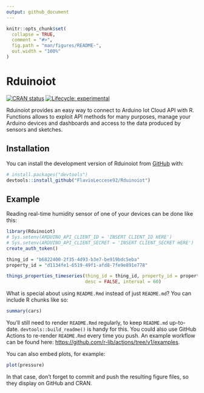 ```yaml
---
output: github_document
---
```


<!-- README.md is generated from README.Rmd. Please edit that file -->

```r
knitr::opts_chunk$set(
  collapse = TRUE,
  comment = "#>",
  fig.path = "man/figures/README-",
  out.width = "100%"
)
```

# Rduinoiot

<!-- badges: start -->
[![CRAN status](https://www.r-pkg.org/badges/version/Rduinoiot)](https://CRAN.R-project.org/package=Rduinoiot)
[![Lifecycle: experimental](https://img.shields.io/badge/lifecycle-experimental-orange.svg)](https://lifecycle.r-lib.org/articles/stages.html#experimental)
<!-- badges: end -->

Rduinoiot provides an easy way to connect to Arduino Iot Cloud API with R.
Functions allows to exploit API methods for many purposes, manage your Arduino devices and dashboards and access to the data produced by sensors and sketches.

## Installation

You can install the development version of Rduinoiot from [GitHub](https://github.com/) with:

``` r
# install.packages("devtools")
devtools::install_github("FlavioLeccese92/Rduinoiot")
```

## Example

Reading real-time humidity sensor of one of your devices can be done like this:

```r
library(Rduinoiot)
# Sys.setenv(ARDUINO_API_CLIENT_ID = 'INSERT CLIENT_ID HERE')
# Sys.setenv(ARDUINO_API_CLIENT_SECRET = 'INSERT CLIENT_SECRET HERE')
create_auth_token()

thing_id = "b6822400-2f35-4d93-b3e7-be919bdc5eba"
property_id = "d1134fe1-6519-49f1-afd8-7fe9e891e778"

things_properties_timeseries(thing_id = thing_id, property_id = property_id,
                             desc = FALSE, interval = 60)
```

What is special about using `README.Rmd` instead of just `README.md`? You can include R chunks like so:

```r
summary(cars)
```

You'll still need to render `README.Rmd` regularly, to keep `README.md` up-to-date. `devtools::build_readme()` is handy for this. You could also use GitHub Actions to re-render `README.Rmd` every time you push. An example workflow can be found here: <https://github.com/r-lib/actions/tree/v1/examples>.

You can also embed plots, for example:

```r
plot(pressure)
```

In that case, don't forget to commit and push the resulting figure files, so they display on GitHub and CRAN.
